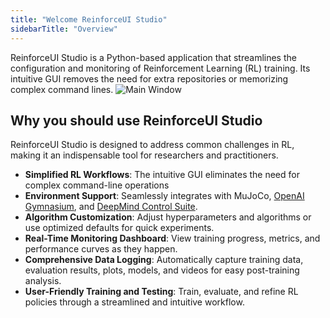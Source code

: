 ```yaml
---
title: "Welcome ReinforceUI Studio"
sidebarTitle: "Overview"
---
```


ReinforceUI Studio is a Python-based application that streamlines the configuration and monitoring of Reinforcement Learning (RL) training. Its intuitive GUI removes the need for extra repositories or memorizing complex command lines.
<img alt="Main Window" classname="block dark:hidden" src="/images/main_window.gif" />


## Why you should use ReinforceUI Studio

ReinforceUI Studio is designed to address common challenges in RL, making it an indispensable tool for researchers and practitioners.

- **Simplified RL Workflows**: The intuitive GUI eliminates the need for complex command-line operations
- **Environment Support**: Seamlessly integrates with MuJoCo, [OpenAI Gymnasium](https://github.com/Farama-Foundation/Gymnasium?tab=readme-ov-file), and [DeepMind Control Suite](https://github.com/google-deepmind/dm_control).
- **Algorithm Customization**: Adjust hyperparameters and algorithms or use optimized defaults for quick experiments.
- **Real-Time Monitoring Dashboard**: View training progress, metrics, and performance curves as they happen.
- **Comprehensive Data Logging**: Automatically capture training data, evaluation results, plots, models, and videos for easy post-training analysis.
- **User-Friendly Training and Testing**: Train, evaluate, and refine RL policies through a streamlined and intuitive workflow.

